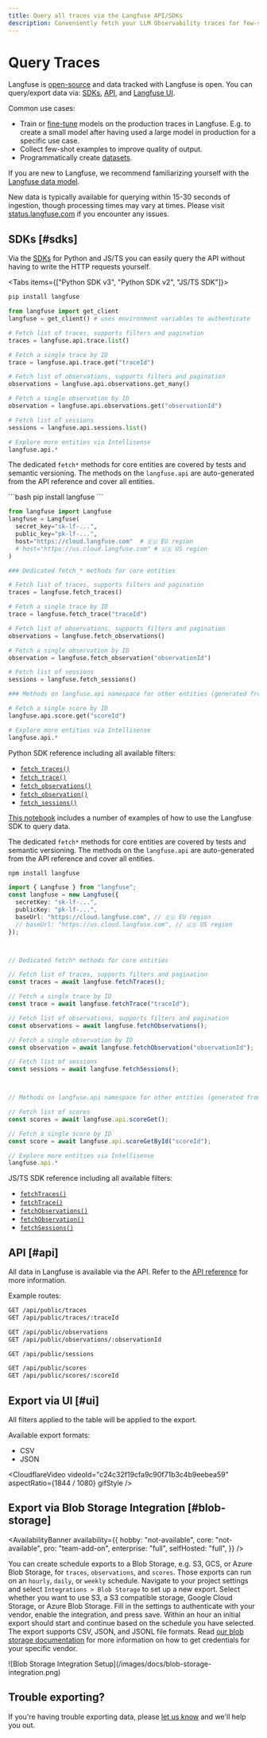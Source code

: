 ```yaml
---
title: Query all traces via the Langfuse API/SDKs
description: Conveniently fetch your LLM Observability traces for few-shotting, fine-tuning or further analysis.
---
```


# Query Traces

Langfuse is [open-source](/open-source) and data tracked with Langfuse is open. You can query/export data via: [SDKs](#sdks), [API](#api), and [Langfuse UI](#ui).

Common use cases:

- Train or [fine-tune](/docs/fine-tuning) models on the production traces in Langfuse. E.g. to create a small model after having used a large model in production for a specific use case.
- Collect few-shot examples to improve quality of output.
- Programmatically create [datasets](/docs/datasets).

If you are new to Langfuse, we recommend familiarizing yourself with the [Langfuse data model](/docs/tracing-data-model).

<Callout type="info">

New data is typically available for querying within 15-30 seconds of ingestion, though processing times may vary at times. Please visit [status.langfuse.com](https://status.langfuse.com) if you encounter any issues.

</Callout>

## SDKs [#sdks]

Via the [SDKs](/docs/sdk/overview) for Python and JS/TS you can easily query the API without having to write the HTTP requests yourself.


<Tabs items={["Python SDK  v3", "Python SDK v2", "JS/TS SDK"]}>
<Tab>

```bash
pip install langfuse
```

```python
from langfuse import get_client
langfuse = get_client() # uses environment variables to authenticate

# Fetch list of traces, supports filters and pagination
traces = langfuse.api.trace.list()

# Fetch a single trace by ID
trace = langfuse.api.trace.get("traceId")

# Fetch list of observations, supports filters and pagination
observations = langfuse.api.observations.get_many()

# Fetch a single observation by ID
observation = langfuse.api.observations.get("observationId")

# Fetch list of sessions
sessions = langfuse.api.sessions.list()

# Explore more entities via Intellisense
langfuse.api.*
```

</Tab>
<Tab>

<Callout type="info">

The dedicated `fetch*` methods for core entities are covered by tests and semantic versioning. The methods on the `langfuse.api` are auto-generated from the API reference and cover all entities.

</Callout>
```bash
pip install langfuse
```

```python
from langfuse import Langfuse
langfuse = Langfuse(
  secret_key="sk-lf-...",
  public_key="pk-lf-...",
  host="https://cloud.langfuse.com"  # 🇪🇺 EU region
  # host="https://us.cloud.langfuse.com" # 🇺🇸 US region
)

### Dedicated fetch_* methods for core entities

# Fetch list of traces, supports filters and pagination
traces = langfuse.fetch_traces()

# Fetch a single trace by ID
trace = langfuse.fetch_trace("traceId")

# Fetch list of observations, supports filters and pagination
observations = langfuse.fetch_observations()

# Fetch a single observation by ID
observation = langfuse.fetch_observation("observationId")

# Fetch list of sessions
sessions = langfuse.fetch_sessions()

### Methods on langfuse.api namespace for other entities (generated from the API reference)

# Fetch a single score by ID
langfuse.api.score.get("scoreId")

# Explore more entities via Intellisense
langfuse.api.*
```

Python SDK reference including all available filters:

- [`fetch_traces()`](https://python.reference.langfuse.com/langfuse/client#Langfuse.fetch_traces)
- [`fetch_trace()`](https://python.reference.langfuse.com/langfuse/client#Langfuse.fetch_trace)
- [`fetch_observations()`](https://python.reference.langfuse.com/langfuse/client#Langfuse.fetch_observations)
- [`fetch_observation()`](https://python.reference.langfuse.com/langfuse/client#Langfuse.fetch_observation)
- [`fetch_sessions()`](https://python.reference.langfuse.com/langfuse/client#Langfuse.fetch_sessions)

[This notebook](/guides/cookbook/example_query_data_via_sdk) includes a number of examples of how to use the Langfuse SDK to query data.

</Tab>
<Tab>

<Callout type="info">

The dedicated `fetch*` methods for core entities are covered by tests and semantic versioning. The methods on the `langfuse.api` are auto-generated from the API reference and cover all entities.

</Callout>

```bash
npm install langfuse
```

```ts
import { Langfuse } from "langfuse";
const langfuse = new Langfuse({
  secretKey: "sk-lf-...",
  publicKey: "pk-lf-...",
  baseUrl: "https://cloud.langfuse.com", // 🇪🇺 EU region
  // baseUrl: "https://us.cloud.langfuse.com", // 🇺🇸 US region
});



// Dedicated fetch* methods for core entities

// Fetch list of traces, supports filters and pagination
const traces = await langfuse.fetchTraces();

// Fetch a single trace by ID
const trace = await langfuse.fetchTrace("traceId");

// Fetch list of observations, supports filters and pagination
const observations = await langfuse.fetchObservations();

// Fetch a single observation by ID
const observation = await langfuse.fetchObservation("observationId");

// Fetch list of sessions
const sessions = await langfuse.fetchSessions();



// Methods on langfuse.api namespace for other entities (generated from the API reference)

// Fetch list of scores
const scores = await langfuse.api.scoreGet();

// Fetch a single score by ID
const score = await langfuse.api.scoreGetById("scoreId");

// Explore more entities via Intellisense
langfuse.api.*
```

JS/TS SDK reference including all available filters:

- [`fetchTraces()`](https://js.reference.langfuse.com/classes/langfuse.Langfuse.html#fetchTraces)
- [`fetchTrace()`](https://js.reference.langfuse.com/classes/langfuse.Langfuse.html#fetchTrace)
- [`fetchObservations()`](https://js.reference.langfuse.com/classes/langfuse.Langfuse.html#fetchObservations)
- [`fetchObservation()`](https://js.reference.langfuse.com/classes/langfuse.Langfuse.html#fetchObservation)
- [`fetchSessions()`](https://js.reference.langfuse.com/classes/langfuse.Langfuse.html#fetchSessions)

</Tab>
</Tabs>

## API [#api]

All data in Langfuse is available via the API. Refer to the [API reference](https://api.reference.langfuse.com/) for more information.

Example routes:

```bash
GET /api/public/traces
GET /api/public/traces/:traceId

GET /api/public/observations
GET /api/public/observations/:observationId

GET /api/public/sessions

GET /api/public/scores
GET /api/public/scores/:scoreId
```

## Export via UI [#ui]

All filters applied to the table will be applied to the export.

Available export formats:

- CSV
- JSON

<CloudflareVideo
  videoId="c24c32f19cfa9c90f71b3c4b9eebea59"
  aspectRatio={1844 / 1080}
  gifStyle
/>

## Export via Blob Storage Integration [#blob-storage]

<AvailabilityBanner
  availability={{
    hobby: "not-available",
    core: "not-available",
    pro: "team-add-on",
    enterprise: "full",
    selfHosted: "full",
  }}
/>

You can create schedule exports to a Blob Storage, e.g. S3, GCS, or Azure Blob Storage, for `traces`, `observations`, and `scores`.
Those exports can run on an `hourly`, `daily`, or `weekly` schedule.
Navigate to your project settings and select `Integrations > Blob Storage` to set up a new export.
Select whether you want to use S3, a S3 compatible storage, Google Cloud Storage, or Azure Blob Storage.
Fill in the settings to authenticate with your vendor, enable the integration, and press save.
Within an hour an initial export should start and continue based on the schedule you have selected.
The export supports CSV, JSON, and JSONL file formats.
Read [our blob storage documentation](/self-hosting/infrastructure/blobstorage) for more information on how to get credentials for your specific vendor.

<Frame className="my-10" fullWidth border>
  ![Blob Storage Integration Setup](/images/docs/blob-storage-integration.png)
</Frame>

## Trouble exporting?

If you're having trouble exporting data, please [let us know](#contact) and we'll help you out.
